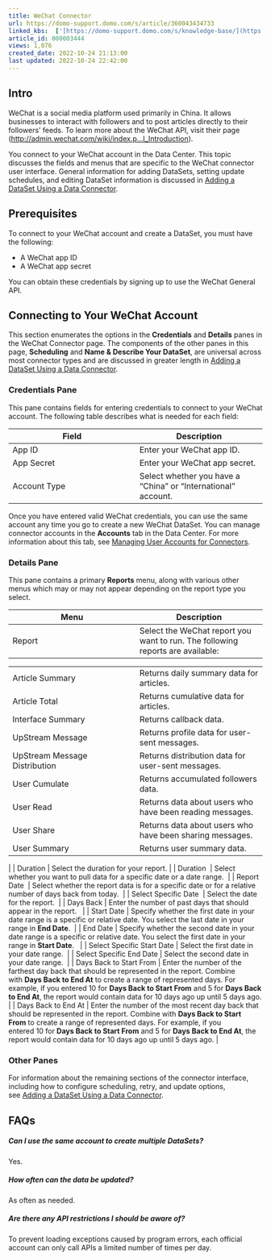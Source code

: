 ```yaml
---
title: WeChat Connector
url: https://domo-support.domo.com/s/article/360043434733
linked_kbs:  ['[https://domo-support.domo.com/s/knowledge-base/](https://domo-support.domo.com/s/knowledge-base/)', '[https://domo-support.domo.com/s/](https://domo-support.domo.com/s/)', '[https://domo-support.domo.com/s/topic/0TO5w000000ZammGAC](https://domo-support.domo.com/s/topic/0TO5w000000ZammGAC)', '[https://domo-support.domo.com/s/topic/0TO5w000000ZanLGAS](https://domo-support.domo.com/s/topic/0TO5w000000ZanLGAS)', '[https://domo-support.domo.com/s/topic/0TO5w000000ZaoQGAS](https://domo-support.domo.com/s/topic/0TO5w000000ZaoQGAS)', '[https://domo-support.domo.com/s/article/360042926274](https://domo-support.domo.com/s/article/360042926274)', '[https://domo-support.domo.com/s/article/360042926054](https://domo-support.domo.com/s/article/360042926054)', '[https://domo-support.domo.com/s/article/360043434733](https://domo-support.domo.com/s/article/360043434733)', '[https://domo-support.domo.com/s/topic/0TO5w000000ZaoQGAS/api-connectors](https://domo-support.domo.com/s/topic/0TO5w000000ZaoQGAS/api-connectors)', '[https://domo-support.domo.com/s/article/360043429933](https://domo-support.domo.com/s/article/360043429933)', '[https://domo-support.domo.com/s/article/360043429953](https://domo-support.domo.com/s/article/360043429953)', '[https://domo-support.domo.com/s/article/360042925494](https://domo-support.domo.com/s/article/360042925494)', '[https://domo-support.domo.com/s/article/4408174643607](https://domo-support.domo.com/s/article/4408174643607)', '[https://domo-support.domo.com/s/article/360043429913](https://domo-support.domo.com/s/article/360043429913)', '[https://domo-support.domo.com/s/login/](https://domo-support.domo.com/s/login/)']
article_id: 000003444
views: 1,076
created_date: 2022-10-24 21:13:00
last updated: 2022-10-24 22:42:00
---
```




Intro
-----


WeChat is a social media platform used primarily in China. It allows businesses to interact with followers and to post articles directly to their followers' feeds. To learn more about the WeChat API, visit their page ([http://admin.wechat.com/wiki/index.p...I\_Introduction](http://admin.wechat.com/wiki/index.php?title=API_Introduction "http://admin.wechat.com/wiki/index.php?title=API_Introduction")).


You connect to your WeChat account in the Data Center. This topic discusses the fields and menus that are specific to the WeChat connector user interface. General information for adding DataSets, setting update schedules, and editing DataSet information is discussed in [Adding a DataSet Using a Data Connector](/s/article/360042926274).


Prerequisites
-------------


To connect to your WeChat account and create a DataSet, you must have the following:


* A WeChat app ID
* A WeChat app secret


You can obtain these credentials by signing up to use the WeChat General API.  


Connecting to Your WeChat Account
---------------------------------


This section enumerates the options in the **Credentials** and **Details** panes in the WeChat Connector page. The components of the other panes in this page, **Scheduling** and **Name & Describe Your DataSet**, are universal across most connector types and are discussed in greater length in [Adding a DataSet Using a Data Connector](/s/article/360042926274 "Adding a DataSet Using a Data Connector").


### Credentials Pane


This pane contains fields for entering credentials to connect to your WeChat account. The following table describes what is needed for each field:  




| Field | Description |
| --- | --- |
| App ID | Enter your WeChat app ID. |
| App Secret | Enter your WeChat app secret. |
| Account Type | Select whether you have a "China" or "International" account.  |


Once you have entered valid WeChat credentials, you can use the same account any time you go to create a new WeChat DataSet. You can manage connector accounts in the **Accounts** tab in the Data Center. For more information about this tab, see [Managing User Accounts for Connectors](/s/article/360042926054 "Managing User Accounts for Connectors").


### Details Pane


This pane contains a primary **Reports** menu, along with various other menus which may or may not appear depending on the report type you select.




| Menu | Description |
| --- | --- |
| Report | Select the WeChat report you want to run. The following reports are available:

|  |  |
| --- | --- |
| Article Summary | Returns daily summary data for articles.  |
| Article Total | Returns cumulative data for articles. |
| Interface Summary | Returns callback data. |
| UpStream Message | Returns profile data for user-sent messages. |
| UpStream Message Distribution | Returns distribution data for user-sent messages. |
| User Cumulate | Returns accumulated followers data. |
| User Read | Returns data about users who have been reading messages. |
| User Share | Returns data about users who have been sharing messages. |
| User Summary | Returns user summary data. |

 |
| Duration | Select the duration for your report. |
| Duration  | Select whether you want to pull data for a specific date or a date range.  |
| Report Date  | Select whether the report data is for a specific date or for a relative number of days back from today.  |
| Select Specific Date  | Select the date for the report.  |
| Days Back | Enter the number of past days that should appear in the report.   |
| Start Date | Specify whether the first date in your date range is a specific or relative date. You select the last date in your range in **End Date**.  |
| End Date | Specify whether the second date in your date range is a specific or relative date. You select the first date in your range in **Start Date**.   |
| Select Specific Start Date | Select the first date in your date range.  |
| Select Specific End Date | Select the second date in your date range.  |
| Days Back to Start From | Enter the number of the farthest day back that should be represented in the report. Combine with **Days Back to End At** to create a range of represented days.
For example, if you entered 10 for **Days Back to Start From** and 5 for **Days Back to End At**, the report would contain data for 10 days ago up until 5 days ago. |
| Days Back to End At | Enter the number of the most recent day back that should be represented in the report. Combine with **Days Back to Start From** to create a range of represented days.
For example, if you entered 10 for **Days Back to Start From** and 5 for **Days Back to End At**, the report would contain data for 10 days ago up until 5 days ago. |


### Other Panes


For information about the remaining sections of the connector interface, including how to configure scheduling, retry, and update options, see [Adding a DataSet Using a Data Connector](/s/article/360042926274).


FAQs
----


##### Can I use the same account to create multiple DataSets?


Yes.


##### How often can the data be updated?


As often as needed.


##### Are there any API restrictions I should be aware of?


To prevent loading exceptions caused by program errors, each official account can only call APIs a limited number of times per day.

